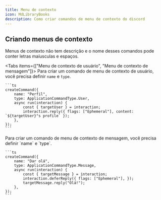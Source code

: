 ```yaml
---
title: Menu de contexto
icon: MdLibraryBooks
description: Como criar comandos de menu de contexto do discord
---
```


## Criando menus de contexto

Menus de contexto não tem descrição e o nome desses comandos pode conter letras maíusculas e espaços.

<Tabs items={["Menu de contexto de usuário", "Menu de contexto de mensagem"]}>
  <Tab value="Menu de contexto de usuário">
    Para criar um comando de menu de contexto de usuário, você precisa definir `name` e `type`.

    ```ts
    createCommand({
        name: "Perfil",
        type: ApplicationCommandType.User,
        async run(interaction) {
            const { targetUser } = interaction;
            interaction.reply({ flags: ["Ephemeral"], content: `${targetUser}"s profile` });
        },
    });
    ```
  </Tab>
  <Tab value="Menu de contexto de mensagem">
    Para criar um comando de menu de contexto de mensagem, você precisa definir `name` e `type`.

    ```ts
    createCommand({
        name: "Dar olá",
        type: ApplicationCommandType.Message,
        async run(interaction) {
            const { targetMessage } = interaction;
            interaction.deferReply({ flags: ["Ephemeral"], });
            targetMessage.reply("Olá!");
        },
    });
    ```
  </Tab>
</Tabs>